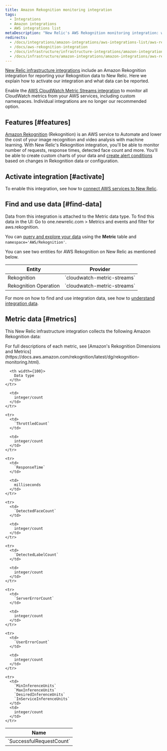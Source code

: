 ```yaml
---
title: Amazon Rekognition monitoring integration
tags:
  - Integrations
  - Amazon integrations
  - AWS integrations list
metaDescription: "New Relic's AWS Rekognition monitoring integration: what data it reports, and how to enable it."
redirects:
  - /docs/integrations/amazon-integrations/aws-integrations-list/aws-rekognition-monitoring-integration
  - /docs/aws-rekognition-integration
  - /docs/infrastructure/infrastructure-integrations/amazon-integrations/aws-rekognition-integration
  - /docs/infrastructure/amazon-integrations/amazon-integrations/aws-rekognition-monitoring-integration
---
```


[New Relic infrastructure integrations](/docs/infrastructure/integrations-getting-started/getting-started/introduction-infrastructure-integrations) include an Amazon Rekognition integration for reporting your Rekognition data to New Relic. Here we explain how to activate our integration and what data can be reported.

Enable the [AWS CloudWatch Metric Streams integration](/docs/infrastructure/amazon-integrations/aws-integrations-list/aws-metric-stream/) to monitor all CloudWatch metrics from your AWS services, including custom namespaces. Individual integrations are no longer our recommended option.

## Features [#features] 

[Amazon Rekognition](https://aws.amazon.com/rekognition/) (Rekognition) is an AWS service to Automate and lower the cost of your image recognition and video analysis with machine learning. With New Relic's Rekognition integration, you'll be able to monitor number of requests, response times, detected face count and more. You'll be able to create custom charts of your data and [create alert conditions](/docs/infrastructure/new-relic-infrastructure/infrastructure-alert-conditions/infrastructure-alerts-add-edit-or-view-host-alert-information) based on changes in Rekognition data or configuration.

## Activate integration [#activate]

To enable this integration, see how to [connect AWS services to New Relic](/docs/infrastructure/amazon-integrations/connect/aws-metric-stream/#set-up-metric-stream).

## Find and use data [#find-data]

Data from this integration is attached to the Metric data type. To find this data in the UI: Go to one.newrelic.com > Metrics and events and filter for aws.rekognition.

You can [query and explore your data](/docs/using-new-relic/data/understand-data/query-new-relic-data) using the **Metric** table and `namespace='AWS/Rekognition'`.

You can see two entities for AWS Rekognition on New Relic as mentioned below.

<table>
  <thead>
    <tr>
      <th>
        Entity
      </th>
      <th>
        Provider
      </th>
    </tr>
  </thead>

  <tbody>
    <tr>
      <td>
        Rekognition
      </td>
      <td>
        `cloudwatch-metric-streams`
      </td>
    </tr>
    <tr>
      <td>
        Rekognition Operation
      </td>
      <td>
        `cloudwatch-metric-streams`
      </td>
    </tr>
  </tbody>
</table>


For more on how to find and use integration data, see how to [understand integration data](/docs/infrastructure/integrations/find-use-infrastructure-integration-data).

## Metric data [#metrics]

This New Relic infrastructure integration collects the following Amazon Rekognition data:

<Callout variant="tip">
  For full descriptions of each metric, see [Amazon's Rekognition Dimensions and Metrics](https://docs.aws.amazon.com/rekognition/latest/dg/rekognition-monitoring.html).
</Callout>

<table>
  <thead>
    <tr>
      <th width={200}>
        Name
      </th>

      <th width={100}>
        Data type
      </th>
    </tr>
  </thead>

  <tbody>
    <tr>
      <td>
        `SuccessfulRequestCount`
      </td>

      <td>
        integer/count
      </td>
    </tr>

    <tr>
      <td>
        `ThrottledCount`
      </td>

      <td>
        integer/count
      </td>
    </tr>

    <tr>
      <td>
        `ResponseTime`
      </td>

      <td>
        milliseconds
      </td>
    </tr>

    <tr>
      <td>
        `DetectedFaceCount`
      </td>

      <td>
        integer/count
      </td>
    </tr>

    <tr>
      <td>
        `DetectedLabelCount`
      </td>

      <td>
        integer/count
      </td>
    </tr>

    <tr>
      <td>
        `ServerErrorCount`
      </td>

      <td>
        integer/count
      </td>
    </tr>

    <tr>
      <td>
        `UserErrorCount`
      </td>

      <td>
        integer/count
      </td>
    </tr>

    <tr>
      <td>
        `MinInferenceUnits`
        `MaxInferenceUnits`
        `DesiredInferenceUnits`
        `InServiceInferenceUnits`
      </td>
      <td>
        integer/count
      </td>
    </tr>
  </tbody>
</table>
